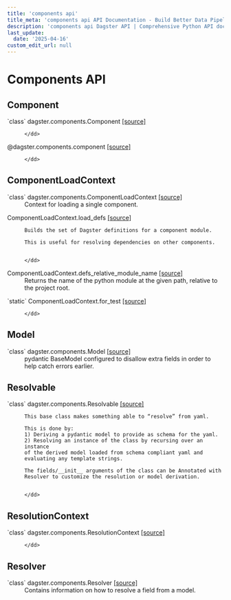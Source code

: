 ```yaml
---
title: 'components api'
title_meta: 'components api API Documentation - Build Better Data Pipelines | Python Reference Documentation for Dagster'
description: 'components api Dagster API | Comprehensive Python API documentation for Dagster, the data orchestration platform. Learn how to build, test, and maintain data pipelines with our detailed guides and examples.'
last_update:
  date: '2025-04-16'
custom_edit_url: null
---
```


<div class="section" id="components-api">


# Components API

<div class="section" id="component">


## Component

<dl>
    <dt><Link class="anchor" id='dagster.components.Component'>`class` dagster.components.Component <a href='https://github.com/dagster-io/dagster/blob/master/python_modules/dagster/dagster/components/component/component.py#L63' className='source-link' target='_blank' rel='noopener noreferrer'>[source]</a><a href="#dagster.components.Component" class="hash-link"></a></Link></dt>
    <dd>

    </dd>

</dl>
<dl>
    <dt><Link class="anchor" id='dagster.components.component'>@dagster.components.component <a href='https://github.com/dagster-io/dagster/blob/master/python_modules/dagster/dagster/components/component/component_loader.py#L13' className='source-link' target='_blank' rel='noopener noreferrer'>[source]</a><a href="#dagster.components.component" class="hash-link"></a></Link></dt>
    <dd>

    </dd>

</dl>
</div>


<div class="section" id="componentloadcontext">


## ComponentLoadContext

<dl>
    <dt><Link class="anchor" id='dagster.components.ComponentLoadContext'>`class` dagster.components.ComponentLoadContext <a href='https://github.com/dagster-io/dagster/blob/master/python_modules/dagster/dagster/components/core/context.py#L20' className='source-link' target='_blank' rel='noopener noreferrer'>[source]</a><a href="#dagster.components.ComponentLoadContext" class="hash-link"></a></Link></dt>
    <dd>
    Context for loading a single component.
    </dd>

</dl>
<dl>
    <dt><Link class="anchor" id='dagster.components.ComponentLoadContext.load_defs'>ComponentLoadContext.load_defs <a href='https://github.com/dagster-io/dagster/blob/master/python_modules/dagster/dagster/components/core/context.py#L98' className='source-link' target='_blank' rel='noopener noreferrer'>[source]</a><a href="#dagster.components.ComponentLoadContext.load_defs" class="hash-link"></a></Link></dt>
    <dd>

    Builds the set of Dagster definitions for a component module.

    This is useful for resolving dependencies on other components.


    </dd>

</dl>
<dl>
    <dt><Link class="anchor" id='dagster.components.ComponentLoadContext.defs_relative_module_name'>ComponentLoadContext.defs_relative_module_name <a href='https://github.com/dagster-io/dagster/blob/master/python_modules/dagster/dagster/components/core/context.py#L75' className='source-link' target='_blank' rel='noopener noreferrer'>[source]</a><a href="#dagster.components.ComponentLoadContext.defs_relative_module_name" class="hash-link"></a></Link></dt>
    <dd>
    Returns the name of the python module at the given path, relative to the project root.
    </dd>

</dl>
<dl>
    <dt><Link class="anchor" id='dagster.components.ComponentLoadContext.for_test'>`static` ComponentLoadContext.for_test <a href='https://github.com/dagster-io/dagster/blob/master/python_modules/dagster/dagster/components/core/context.py#L48' className='source-link' target='_blank' rel='noopener noreferrer'>[source]</a><a href="#dagster.components.ComponentLoadContext.for_test" class="hash-link"></a></Link></dt>
    <dd>

    </dd>

</dl>
</div>


<div class="section" id="model">


## Model

<dl>
    <dt><Link class="anchor" id='dagster.components.Model'>`class` dagster.components.Model <a href='https://github.com/dagster-io/dagster/blob/master/python_modules/dagster/dagster/components/resolved/model.py#L20' className='source-link' target='_blank' rel='noopener noreferrer'>[source]</a><a href="#dagster.components.Model" class="hash-link"></a></Link></dt>
    <dd>
    pydantic BaseModel configured to disallow extra fields in order to help catch errors earlier.
    </dd>

</dl>
</div>


<div class="section" id="resolvable">


## Resolvable

<dl>
    <dt><Link class="anchor" id='dagster.components.Resolvable'>`class` dagster.components.Resolvable <a href='https://github.com/dagster-io/dagster/blob/master/python_modules/dagster/dagster/components/resolved/base.py#L37' className='source-link' target='_blank' rel='noopener noreferrer'>[source]</a><a href="#dagster.components.Resolvable" class="hash-link"></a></Link></dt>
    <dd>

    This base class makes something able to “resolve” from yaml.

    This is done by:
    1) Deriving a pydantic model to provide as schema for the yaml.
    2) Resolving an instance of the class by recursing over an instance
    of the derived model loaded from schema compliant yaml and
    evaluating any template strings.

    The fields/__init__ arguments of the class can be Annotated with
    Resolver to customize the resolution or model derivation.


    </dd>

</dl>
</div>


<div class="section" id="resolutioncontext">


## ResolutionContext

<dl>
    <dt><Link class="anchor" id='dagster.components.ResolutionContext'>`class` dagster.components.ResolutionContext <a href='https://github.com/dagster-io/dagster/blob/master/python_modules/dagster/dagster/components/resolved/context.py#L37' className='source-link' target='_blank' rel='noopener noreferrer'>[source]</a><a href="#dagster.components.ResolutionContext" class="hash-link"></a></Link></dt>
    <dd>

    </dd>

</dl>
</div>


<div class="section" id="resolver">

## Resolver

<dl>
    <dt><Link class="anchor" id='dagster.components.Resolver'>`class` dagster.components.Resolver <a href='https://github.com/dagster-io/dagster/blob/master/python_modules/dagster/dagster/components/resolved/model.py#L40' className='source-link' target='_blank' rel='noopener noreferrer'>[source]</a><a href="#dagster.components.Resolver" class="hash-link"></a></Link></dt>
    <dd>
    Contains information on how to resolve a field from a model.
    </dd>

</dl>
</div></div>
